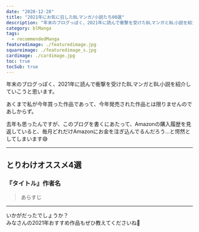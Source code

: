 ```yaml
---
date: "2020-12-28"
title: "2021年にお気に召したBLマンガ/小説たち00選"
description: "年末のブログっぽく、2021年に読んで衝撃を受けたBLマンガとBL小説を紹介していこうと思います。あくまで私が今年買った作品であって、今年発売された作品とは限りませんのであしからず。"
category: blManga
tags:
  - recommendedManga
featuredimage: ./featuredimage.jpg
squareimage: ./featuredimage_s.jpg
cardimage: ./cardimage.jpg
toc: true
tocSub: true
---
```



年末のブログっぽく、2021年に読んで衝撃を受けたBLマンガとBL小説を紹介していこうと思います。

あくまで私が今年買った作品であって、今年発売された作品とは限りませんのであしからず。

去年も思ったんですが、このブログを書くにあたって、Amazonの購入履歴を見返していると、毎月どれだけAmazonにお金を注ぎ込んでるんだろう…と愕然としてしまいます😅

---

## とりわけオススメ4選

### 『タイトル』作者名

<Amazon
  asin=""
  title=""
  url=""
  author=""
  rakuten=""
  renta=""
  cmoa=""
  ebookjapan=""
  honto=""
/>

<Blockquote srcName="" srcURL="">
あらすじ
</Blockquote>

---

いかがだったでしょうか？  
みなさんの2021年おすすめ作品もぜひ教えてくださいね👋
